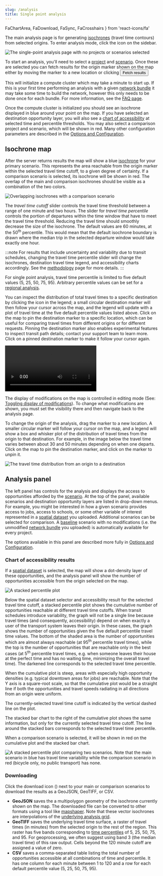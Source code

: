```yaml
---
slug: /analysis
title: Single point analysis
---
```


  FaChartArea,
  FaDownload,
  FaSync,
  FaCrosshairs
} from 'react-icons/fa'


The main analysis page is for generating [isochrones](/glossary#isochrone) (travel time contours) from selected origins. To enter analysis mode, click the <FaChartArea /> icon on the sidebar. 

<Image
  alt='The single-point analysis page with no projects or scenarios selected'
  src='/img/analysis-default-settings.png'
/>

To start an analysis, you'll need to select a [project](/glossary#project) and [scenario](/glossary#scenario). Once these are selected you can fetch results for the origin marker shown on the map either by moving the marker to a new location or clicking <Button variantColor='blue'>Fetch results <FaSync /></Button>

This will initialize a compute cluster which may take a minute to start up. 
If this is your first time performing an analysis with a given [network bundle](/glossary#network-bundle) it may take some time to build the network, however this only needs to be done once for each bundle. For more information, see the [FAQ page](/learn-more/faq#why-the-wait).

Once the compute cluster is initialized you should see an isochrone displayed in blue around your point on the map. If you have selected an destination opportunity layer, you will also see a [chart of accessibility](#accessibility-chart) at selected time and percentile thresholds. You may also select a comparison project and scenario, which will be shown in red.
Many other configuration parameters are described in the [Options and Configuration](/analysis/configuration).

## Isochrone map

After the server returns results the map will show a blue [isochrone](/glossary#isochrone) for your primary scenario. This represents the area reachable from the origin marker within the selected travel time cutoff, to a given degree of certainty. If a comparison scenario is selected, its isochrone will be shown in red. The overlap of the main and comparison isochrones should be visible as a combination of the two colors.

<Image 
  src='/img/overlapping-isochrones.png' 
  alt='Overlapping isochrones with a comparison scenario'
/>

The *travel time cutoff* slider controls the travel time threshold between a range of one minute and two hours. The slider for *travel time percentile* controls the portion of departures within the time window that have to meet the travel time threshold. Reducing the travel time should smoothly decrease the size of the isochrone. The default values are 60 minutes, at the 50<sup>th</sup> percentile. This would mean that the default isochrone boundary is drawn where the median trip in the selected departure window would take exactly one hour. 

:::note
For results that include uncertainty and variability due to transit schedules, changing the travel time percentile slider will change the isochrones, destination travel time legend, and accessibility charts accordingly. See the [methodology](/analysis/methodology) page for more details.
:::

For single point analysis, travel time percentile is limited to five default values (5, 25, 50, 75, 95). Arbitrary percentile values can be set for a [regional analysis](/analysis/regional). 

You can inspect the distribution of total travel times to a specific destination by clicking the <FaCrosshairs /> icon in the legend; a small circular destination marker will then follow your cursor across the map, and the legend will update with a plot of travel time at the five default percentile values listed above. Click on the map to pin the destination marker to a specific location, which can be useful for comparing travel times from different origins or for different requests. Pinning the destination marker also enables experimental features to inspect transit path details; contact your support team to learn more. Click on a pinned destination marker to make it follow your cursor again.

<Video 
  alt='Testing different travel time cutoffs, percentiles, and origins'
  src='/travel-time-slider.m4v' 
/>

The display of modifications on the map is controlled in editing mode (See: [Toggling display of modifications](/edit-scenario/usage#toggle-mod-display)). To change what modifications are shown, you must set the visibility there and then navigate back to the analysis page. 

To change the origin of the analysis, drag the marker to a new location. A smaller circular marker will follow your cursor on the map, and a legend will show a box and whisker plot of the distribution of travel times from the origin to that destination. For example, in the image below the travel time varies between about 30 and 50 minutes depending on when one departs. Click on the map to pin the destination marker, and click on the marker to unpin it. 

<Image 
  src='/img/destination-travel-time-distribution.png' 
  alt='The travel time distribution from an origin to a destination'
/>

## Analysis panel

The left panel has controls for the analysis and displays the access to opportunities afforded by the [scenario](/glossary#scenario). At the top of the panel, available scenarios and destination opportunity layers are listed in drop-down menus. For example, you might be interested in how a given scenario provides access to jobs, access to schools, or some other variable of interest represented in a [spatial dataset](/glossary#spatial-dataset) you uploaded.
Additional scenarios can be selected for comparison. A [baseline](/glossary#baseline-network) scenario with no modifications (i.e. the unmodified [network bundle](/glossary#network-bundle) you uploaded) is automatically available for every project.

The options available in this panel are described more fully in [Options and Configuration](/analysis/configuration).

### Chart of accessibility results

If a [spatial dataset](/glossary#spatial-dataset) is selected, the map will show a dot-density layer of these opportunities, and the analysis panel will show the number of opportunities accessible from the origin selected on the map.

<Image 
  src='/img/analysis-stacked-percentile.png' 
  alt='A stacked percentile plot'
/>

Below the spatial dataset selector and accessibility result for the selected travel time cutoff, a stacked percentile plot shows the cumulative number of opportunities reachable at different travel time cutoffs. When transit schedules introduce variability, the graph will not be a single line because travel times (and consequently, accessibility) depend on when exactly a user of the transport system leaves their origin. In these cases, the graph shows the number of opportunities given the five default percentile travel time values. The bottom of the shaded area is the number of opportunities which are almost always reachable (at 95<sup>th</sup> percentile travel times), while the top is the number of opportunities that are reachable only in the best cases (at 5<sup>th</sup> percentile travel times, e.g. when someone leaves their house at the perfect time and has no waiting time, minimizing the overall travel time). The darkened line corresponds to the selected travel time percentile.

When the cumulative plot is steep, areas with especially high opportunity densities (e.g. typical downtown areas for jobs) are reachable. Note that the Y axis is a square-root scale, so that the cumulative plot would be a straight line if both the opportunities and travel speeds radiating in all directions from an origin were uniform.

The currently-selected travel time cutoff is indicated by the vertical dashed line on the plot.

The stacked bar chart to the right of the cumulative plot shows the same information, but only for the currently selected travel time cutoff.  The line around the stacked bars corresponds to the selected travel time percentile.

When a comparison scenario is selected, it will be shown in red on the cumulative plot and the stacked bar chart.

<Image 
  src='/img/stacked-percentile-comparison.png' 
  alt='A stacked percentile plot comparing two scenarios. Note that the main scenario in blue has travel time variability while the comparison scenario in red (bicycle only, no public transport) has none.'
/>

### Downloading

Click the download icon (<FaDownload />) next to your main or comparison scenarios to download the results as a GeoJSON, GeoTIFF, or CSV. 

- **GeoJSON** saves the a multipolygon geometry of the isochrone currently shown on the map. The downloaded file can be converted to other formats using a tool like [mapshaper](http://mapshaper.org). Note that these vector isochrones are interpolations of the [underlying analysis grid](/analysis/methodology#spatial-resolution).
- **GeoTIFF** saves the underlying travel time surface, a raster of travel times (in minutes) from the selected origin to the rest of the region. This raster has five bands corresponding to [time percentiles](/analysis/methodology#time-percentile) of 5, 25, 50, 75, and 95. For geoprocessing, we often suggest using band 3 (the median travel time) of this raw output. Cells beyond the 120 minute cutoff are assigned a value of zero. 
- **CSV** saves a comma-separated table listing the total number of opportunities accessible at all combinations of time and percentile. It has one column for each minute between 1 to 120 and a row for each default percentile value (5, 25, 50, 75, 95).
